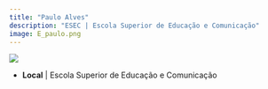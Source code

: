 ```yaml
---
title: "Paulo Alves"
description: "ESEC | Escola Superior de Educação e Comunicação"
image: E_paulo.png
---
```


![](E_paulo.png)

-   **Local** | Escola Superior de Educação e Comunicação

